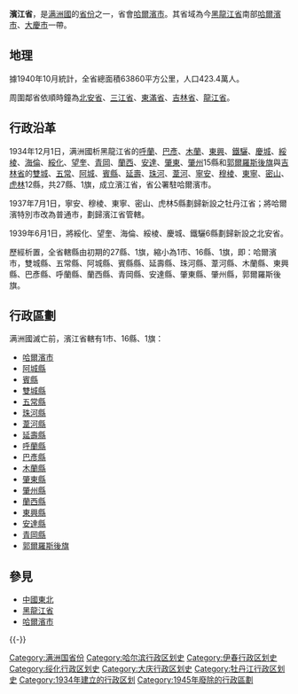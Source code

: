 {{Infobox Former Subdivision
|native_name = 
|conventional_long_name = 滨江省
|common_name = 滨江省
|abbrev = 滨
|p1 = 黑龙江省 (满洲国)
|flag_p1 = Flag of Manchukuo.svg
|p2 = 吉林省 (满洲国)
|flag_p2 = Flag of Manchukuo.svg
|s1 = 松江省 (中华民国)
|flag_s1 = Flag of the Republic of China.svg
|capital = [[哈尔滨市|哈尔滨市]]
|subdivision = [[满洲国行政区划|省]]
|nation = {{MCK}}
|year_start = 1934年
|event_start = 
|date_start = 
|year_end = 1945年
|event_end = 
|date_end = 
|image_map = 
|image_map_caption = 
|stat_year1  = 1940年
|stat_area1 = 63860
|stat_pop1 = 4234000
|today = {{CHN}}[[黑龙江省|黑龙江省]]
}}
'''濱江省'''，是[[满洲國|满洲國]]的[[省_(行政區劃)|省份]]之一，省會[[哈爾濱市|哈爾濱市]]。其省域為今[[黑龍江省|黑龍江省]]南部[[哈爾濱市|哈爾濱市]]、[[大慶市|大慶市]]一帶。

== 地理 ==
據1940年10月統計，全省總面積63860平方公里，人口423.4萬人。

周圍鄰省依順時鐘為[[北安省|北安省]]、[[三江省|三江省]]、[[東滿省|東滿省]]、[[吉林省|吉林省]]、[[龍江省|龍江省]]。

== 行政沿革 ==
1934年12月1日，满洲國析黑龍江省的[[呼兰县|呼蘭]]、[[巴彦县|巴彥]]、[[木兰县|木蘭]]、[[东兴县_(黑龙江省)|東興]]、[[铁骊县|鐵驪]]、[[庆城县_(中华民国)|慶城]]、[[绥棱县|綏棱]]、[[海伦县|海倫]]、[[绥化县|綏化]]、[[望奎县|望奎]]、[[青冈县|青岡]]、[[兰西县|蘭西]]、[[安達縣|安達]]、[[肇東縣|肇東]]、[[肇州县|肇州]]15縣和[[郭爾羅斯後旗|郭爾羅斯後旗]]與[[吉林省|吉林省]]的[[双城县|雙城]]、[[五常縣|五常]]、[[阿城縣|阿城]]、[[賓縣|賓縣]]、[[延寿县|延壽]]、[[珠河县|珠河]]、[[苇河县|葦河]]、[[宁安县|寧安]]、[[穆棱县|穆棱]]、[[东宁县|東寧]]、[[密山縣|密山]]、[[虎林縣|虎林]]12縣，共27縣、1旗，成立濱江省，省公署駐哈爾濱市。

1937年7月1日，寧安、穆棱、東寧、密山、虎林5縣劃歸新設之牡丹江省；將哈爾濱特別市改為普通市，劃歸濱江省管轄。

1939年6月1日，將綏化、望奎、海倫、綏棱、慶城、鐵驪6縣劃歸新設之北安省。

歷經析置，全省轄縣由初期的27縣、1旗，縮小為1市、16縣、1旗，即：哈爾濱市，雙城縣、五常縣、阿城縣、賓縣縣、延壽縣、珠河縣、葦河縣、木蘭縣、東興縣、巴彥縣、呼蘭縣、蘭西縣、青岡縣、安達縣、肇東縣、肇州縣，郭爾羅斯後旗。

== 行政區劃 ==
满洲國滅亡前，濱江省轄有1市、16縣、1旗：
*[[哈爾濱市|哈爾濱市]]
*[[阿城縣|阿城縣]]
*[[賓縣|賓縣]]
*[[双城县|雙城縣]]
*[[五常縣|五常縣]]
*[[珠河县|珠河縣]]
*[[苇河县|葦河縣]]
*[[延寿县|延壽縣]]
*[[呼兰县|呼蘭縣]]
*[[巴彦县|巴彥縣]]
*[[木兰县|木蘭縣]]
*[[肇東縣|肇東縣]]
*[[肇州县|肇州縣]]
*[[兰西县|蘭西縣]]
*[[东兴县_(黑龙江省)|東興縣]]
*[[安達縣|安達縣]]
*[[青冈县|青岡縣]]
*[[郭爾羅斯後旗|郭爾羅斯後旗]]

== 參見 ==
*[[中國東北|中國東北]]
*[[黑龍江省|黑龍江省]]
*[[哈爾濱市|哈爾濱市]]

{{-}}
{{滿洲國行政區劃}}

[[Category:满洲国省份|Category:满洲国省份]]

[[Category:哈尔滨行政区划史|Category:哈尔滨行政区划史]]
[[Category:伊春行政区划史|Category:伊春行政区划史]]
[[Category:绥化行政区划史|Category:绥化行政区划史]]
[[Category:大庆行政区划史|Category:大庆行政区划史]]
[[Category:牡丹江行政区划史|Category:牡丹江行政区划史]]
[[Category:1934年建立的行政区划|Category:1934年建立的行政区划]]
[[Category:1945年廢除的行政區劃|Category:1945年廢除的行政區劃]]
